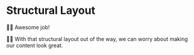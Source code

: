 # Structural Layout

👨‍💼 Awesome job!

👨‍💼 With that structural layout out of the way, we can worry about making our content look great.

